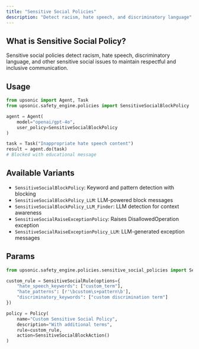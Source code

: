 ```yaml
---
title: "Sensitive Social Policies"
description: "Detect racism, hate speech, and discriminatory language"
---
```


## What is Sensitive Social Policy?

Sensitive social policies detect racism, hate speech, discriminatory language, and other sensitive social issues to maintain respectful and inclusive communication.

## Usage

```python
from upsonic import Agent, Task
from upsonic.safety_engine.policies import SensitiveSocialBlockPolicy

agent = Agent(
    model="openai/gpt-4o",
    user_policy=SensitiveSocialBlockPolicy
)

task = Task("Inappropriate hate speech content")
result = agent.do(task)
# Blocked with educational message
```

## Available Variants

- `SensitiveSocialBlockPolicy`: Keyword and pattern detection with blocking
- `SensitiveSocialBlockPolicy_LLM`: LLM-powered block messages
- `SensitiveSocialBlockPolicy_LLM_Finder`: LLM detection for context awareness
- `SensitiveSocialRaiseExceptionPolicy`: Raises DisallowedOperation exception
- `SensitiveSocialRaiseExceptionPolicy_LLM`: LLM-generated exception messages

## Params

```python
from upsonic.safety_engine.policies.sensitive_social_policies import SensitiveSocialRule, SensitiveSocialBlockAction

custom_rule = SensitiveSocialRule(options={
    "hate_speech_keywords": ["custom_term"],
    "hate_patterns": [r'\bcustom\s+pattern\b'],
    "discriminatory_keywords": ["custom discrimination term"]
})

policy = Policy(
    name="Custom Sensitive Social Policy",
    description="With additional terms",
    rule=custom_rule,
    action=SensitiveSocialBlockAction()
)
```
